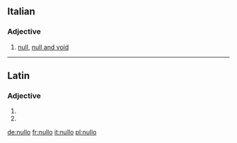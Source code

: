 ==Italian==

===Adjective===
{{it-adj|null}}

# [[null]], [[null and void]]

----

==Latin==

===Adjective===
{{la-adj-form|nūllō}}

# {{inflection of|nullus|nūllus|abl|m|s|lang=la}}
# {{inflection of|nullus|nūllus|abl|n|s|lang=la}}

[[de:nullo]]
[[fr:nullo]]
[[it:nullo]]
[[pl:nullo]]